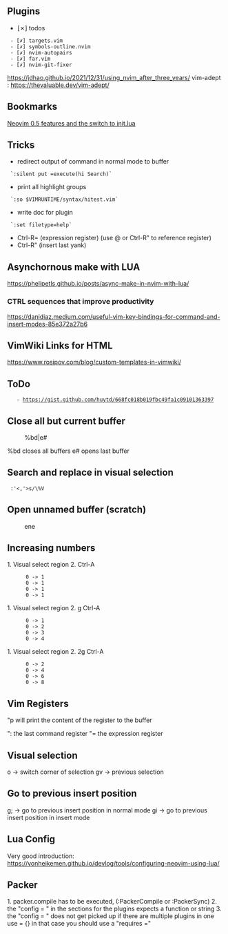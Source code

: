 == Plugins ==
* [✗] todos
  - [✗] targets.vim
  - [✗] symbols-outline.nvim
  - [✗] nvim-autopairs
  - [✗] far.vim
  - [✗] nvim-git-fixer

https://jdhao.github.io/2021/12/31/using_nvim_after_three_years/
vim-adept : https://thevaluable.dev/vim-adept/

== Bookmarks ==
[[https://oroques.dev/notes/neovim-init/|Neovim 0.5 features and the switch to init.lua]]

== Tricks ==
* redirect output of command in normal mode to buffer
  `:silent put =execute(hi Search)`
* print all highlight groups
  `:so $VIMRUNTIME/syntax/hitest.vim`
* write doc for plugin
  `:set filetype=help`
* Ctrl-R= (expression register) (use @<reg> or Ctrl-R" to reference register)
* Ctrl-R" (insert last yank)

== Asynchornous make with LUA ==
https://phelipetls.github.io/posts/async-make-in-nvim-with-lua/

=== CTRL sequences that improve productivity ===
https://danidiaz.medium.com/useful-vim-key-bindings-for-command-and-insert-modes-85e372a27b6

== VimWiki Links for HTML ==
https://www.rosipov.com/blog/custom-templates-in-vimwiki/

== ToDo ==
    - https://gist.github.com/huytd/668fc018b019fbc49fa1c09101363397

== Close all but current buffer ==
:%bd|e#
%bd closes all buffers
e# opens last buffer

== Search and replace in visual selection ==
  :'<,'>s/\%V

== Open unnamed buffer (scratch) ==
:ene

== Increasing numbers ==
1. Visual select region
2. Ctrl-A
       0 -> 1
       0 -> 1
       0 -> 1
       0 -> 1
1. Visual select region
2. g Ctrl-A
       0 -> 1
       0 -> 2
       0 -> 3
       0 -> 4
1. Visual select region
2. 2g Ctrl-A
       0 -> 2
       0 -> 4
       0 -> 6
       0 -> 8


== Vim Registers ==
"<reg>p will print the content of the register to the buffer

": the last command register
"= the expression register

== Visual selection ==
o  -> switch corner of selection
gv -> previous selection

== Go to previous insert position ==
g; -> go to previous insert position in normal mode
gi -> go to previous insert position in insert mode

== Lua Config ==
Very good introduction: https://vonheikemen.github.io/devlog/tools/configuring-neovim-using-lua/

== Packer ==
1. packer.compile has to be executed, (:PackerCompile or :PackerSync)
2. the "config = " in the sections for the plugins expects a function or string
3. the "config = " does not get picked up if there are multiple plugins in one use = {} in that case you should use a "requires ="


